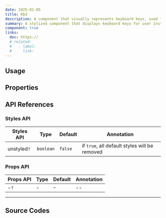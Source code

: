 ```yaml
---
date: 2025-01-05
title: Kbd
description: A component that visually represents keyboard keys, used for shortcuts or instructions in documentation and tutorials.
summary: A stylized component that displays keyboard keys for user instructions or guides.
component: true
links:
  doc: https://
  # related:
  #   - label:
  #     link:
---
```


## Usage

<KbdDemosUsage />

## Properties

<KbdDemosConfigurator />

## API References

### Styles API

| Styles API  | Type      | Default | Annotation                                    |
| ----------- | --------- | ------- | --------------------------------------------- |
| unstyled`?` | `boolean` | `false` | if `true`, all default styles will be removed |

### Props API

| Props API | Type | Default | Annotation |
| --------- | ---- | ------- | ---------- |
| -`?`      | -    | `~`     | --         |

---

## Source Codes

<SourceCodes name="kbd" />
